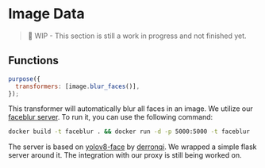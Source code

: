 # Image Data

> 🚧 WIP - This section is still a work in progress and not finished yet.

## Functions

```js
purpose({
  transformers: [image.blur_faces()],
});
```

This transformer will automatically blur all faces in an image.
We utilize our [faceblur server](https://github.com/s3bastiankoch/faceblur).
To run it, you can use the following command:

```bash
docker build -t faceblur . && docker run -d -p 5000:5000 -t faceblur
```

The server is based on [yolov8-face](https://github.com/derronqi/yolov8-face/tree/main) by [derronqi](https://github.com/derronqi).
We wrapped a simple flask server around it. The integration with our proxy is still being worked on.
